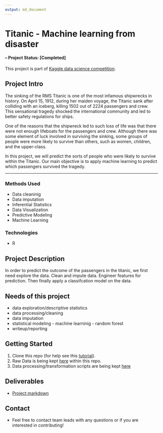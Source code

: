 ```yaml
---
output: md_document
---
```



# Titanic - Machine learning from disaster


#### -- Project Status: [Completed]


This project is part of [Kaggle data science competition](https://www.kaggle.com/c/titanic).

## Project Intro

The sinking of the RMS Titanic is one of the most infamous shipwrecks in history.  On April 15, 1912, during her maiden voyage, the Titanic sank after colliding with an iceberg, killing 1502 out of 2224 passengers and crew. This sensational tragedy shocked the international community and led to better safety regulations for ships.

One of the reasons that the shipwreck led to such loss of life was that there were not enough lifeboats for the passengers and crew. Although there was some element of luck involved in surviving the sinking, some groups of people were more likely to survive than others, such as women, children, and the upper-class.

In this project, we will predict the sorts of people who were likely to survive within the Titanic. Our main objective is to apply machine learning to predict which passengers survived the tragedy.

________

### Methods Used
* Data cleaninig 
* Data imputation
* Inferential Statistics
* Data Visualization
* Predictive Modeling
* Machine Learning

### Technologies
* R 

## Project Description
In order to predict the outcome of the passengers in the titanic, we first need explore the data. Clean and impute data. Engineer features for prediction. Then finally apply a classifcation model on the data.

## Needs of this project

- data exploration/descriptive statistics
- data processing/cleaning
- data imputation
- statistical modeling - machine learninig - random forest
- writeup/reporting

## Getting Started

1. Clone this repo (for help see this [tutorial](https://help.github.com/articles/cloning-a-repository/)).
2. Raw Data is being kept [here](data) within this repo.
3. Data processing/transformation scripts are being kept [here](scripts)


## Deliverables
* [Project markdown](output/Titanic - machine learning.Rmd)

## Contact
* Feel free to contact team leads with any questions or if you are interested in contributing!